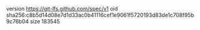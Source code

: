 version https://git-lfs.github.com/spec/v1
oid sha256:c8b5d14d08e7d1d33ac0b41116cef1e9061f5720193d83de1c708f95b9c76b04
size 183545
